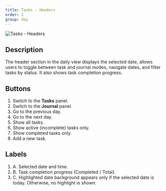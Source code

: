 ```yaml
---
title: Tasks - Headers
order: 1
group: day
---
```


![Tasks - Headers](/guide/day/tasks-headers.png)

## Description

The header section in the daily view displays the selected date, allows users to toggle between task and journal modes, navigate dates, and filter tasks by status. It also shows task completion progress.

## Buttons

1. Switch to the **Tasks** panel.
2. Switch to the **Journal** panel.
3. Go to the previous day.
4. Go to the next day.
5. Show all tasks.
6. Show active (incomplete) tasks only.
7. Show completed tasks only.
8. Add a new task.

## Labels

1. A. Selected date and time.
2. B. Task completion progress (Completed / Total).
3. C. Highlighted date background appears only if the selected date is today. Otherwise, no highlight is shown.
